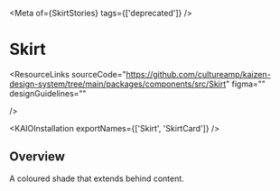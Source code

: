 
<Meta of={SkirtStories} tags={['deprecated']} />

# Skirt

<ResourceLinks
  sourceCode="https://github.com/cultureamp/kaizen-design-system/tree/main/packages/components/src/Skirt"
  figma=""
  designGuidelines=""

/>

<RemovalNotice />

<KAIOInstallation exportNames={['Skirt', 'SkirtCard']} />

## Overview

A coloured shade that extends behind content.

<Canvas of={SkirtStories.Playground} />
<Controls of={SkirtStories.Playground} />
